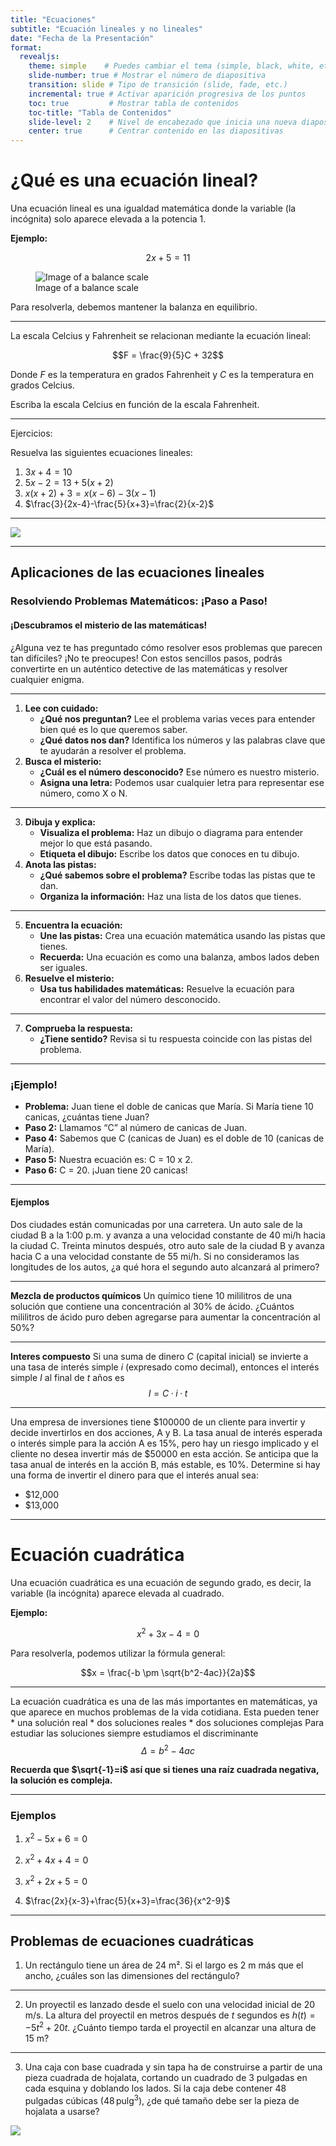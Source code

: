 ```yaml
---
title: "Ecuaciones"
subtitle: "Ecuación lineales y no lineales"
date: "Fecha de la Presentación"
format:
  revealjs:
    theme: simple    # Puedes cambiar el tema (simple, black, white, etc.)
    slide-number: true # Mostrar el número de diapositiva
    transition: slide # Tipo de transición (slide, fade, etc.)
    incremental: true # Activar aparición progresiva de los puntos
    toc: true         # Mostrar tabla de contenidos
    toc-title: "Tabla de Contenidos"
    slide-level: 2    # Nivel de encabezado que inicia una nueva diapositiva
    center: true      # Centrar contenido en las diapositivas
---
```



# ¿Qué es una ecuación lineal?

Una ecuación lineal es una igualdad matemática donde la variable (la incógnita) solo aparece elevada a la potencia 1.

**Ejemplo:**

$$2x + 5 = 11$$

![Image of a balance scale](images/balance.png)


Para resolverla, debemos mantener la balanza en equilibrio.

---

La escala Celcius y Fahrenheit se relacionan mediante la ecuación lineal:

$$F = \frac{9}{5}C + 32$$

Donde $F$ es la temperatura en grados Fahrenheit y $C$ es la temperatura en grados Celcius.

Escriba la escala Celcius en función de la escala Fahrenheit.

---

Ejercicios:

Resuelva las siguientes ecuaciones lineales:

1. $3x + 4 = 10$
2. $5x - 2 = 13+5(x+2)$
3. $x(x+2) + 3 = x(x-6) - 3(x-1)$
4. $\frac{3}{2x-4}-\frac{5}{x+3}=\frac{2}{x-2}$

---

![](images/circuitos.png)

---


## Aplicaciones de las ecuaciones lineales


### **Resolviendo Problemas Matemáticos: ¡Paso a Paso!**

#### **¡Descubramos el misterio de las matemáticas!**

¿Alguna vez te has preguntado cómo resolver esos problemas que parecen tan difíciles? ¡No te preocupes! Con estos sencillos pasos, podrás convertirte en un auténtico detective de las matemáticas y resolver cualquier enigma.

---


1. **Lee con cuidado:**
   * **¿Qué nos preguntan?**  Lee el problema varias veces para entender bien qué es lo que queremos saber.
   * **¿Qué datos nos dan?** Identifica los números y las palabras clave que te ayudarán a resolver el problema.

2. **Busca el misterio:**
   * **¿Cuál es el número desconocido?** Ese número es nuestro misterio.
   * **Asigna una letra:** Podemos usar cualquier letra para representar ese número, como X o N.

---

3. **Dibuja y explica:**
   * **Visualiza el problema:** Haz un dibujo o diagrama para entender mejor lo que está pasando.
   * **Etiqueta el dibujo:** Escribe los datos que conoces en tu dibujo.

4. **Anota las pistas:**
   * **¿Qué sabemos sobre el problema?** Escribe todas las pistas que te dan.
   * **Organiza la información:** Haz una lista de los datos que tienes.

---

5. **Encuentra la ecuación:**
   * **Une las pistas:** Crea una ecuación matemática usando las pistas que tienes.
   * **Recuerda:** Una ecuación es como una balanza, ambos lados deben ser iguales.

6. **Resuelve el misterio:**
   * **Usa tus habilidades matemáticas:** Resuelve la ecuación para encontrar el valor del número desconocido.

---

7. **Comprueba la respuesta:**
   * **¿Tiene sentido?** Revisa si tu respuesta coincide con las pistas del problema.

---


### **¡Ejemplo!**
* **Problema:** Juan tiene el doble de canicas que María. Si María tiene 10 canicas, ¿cuántas tiene Juan?
* **Paso 2:** Llamamos "C" al número de canicas de Juan.
* **Paso 4:** Sabemos que C (canicas de Juan) es el doble de 10 (canicas de María).
* **Paso 5:** Nuestra ecuación es: C = 10 x 2.
* **Paso 6:** C = 20. ¡Juan tiene 20 canicas!


---


 
#### Ejemplos



Dos ciudades están comunicadas por una carretera. Un auto sale de la ciudad
B a la 1:00 p.m. y avanza a una velocidad constante de 40 mi/h hacia la ciudad
C. Treinta minutos después, otro auto sale de la ciudad B y avanza hacia
C a una velocidad constante de 55 mi/h. Si no consideramos las longitudes
de los autos, ¿a qué hora el segundo auto alcanzará al primero?

---

**Mezcla de productos químicos**
Un químico tiene 10 mililitros de una solución que contiene una concentración al $30\%$ de ácido. ¿Cuántos mililitros de ácido puro deben agregarse para aumentar la concentración al $50\%$?

---

 **Interes compuesto**
 Si una suma de dinero $C$ (capital inicial) se invierte a una tasa de interés simple $i$ (expresado como decimal), entonces el interés simple $I$ al final de $t$
años es $$I = C · i · t$$

---

Una empresa de inversiones tiene $\$100000$ de un cliente para invertir y decide
invertirlos en dos acciones, A y B. La tasa anual de interés esperada o interés
simple para la acción A es $15\%$, pero hay un riesgo implicado y el cliente no
desea invertir más de $\$50000$ en esta acción. Se anticipa que la tasa anual de
interés en la acción B, más estable, es $10\%$. Determine si hay una forma de invertir el dinero para que el interés anual sea:

*  \$12,000
*  \$13,000



---

# Ecuación cuadrática

Una ecuación cuadrática es una ecuación de segundo grado, es decir, la variable (la incógnita) aparece elevada al cuadrado.

**Ejemplo:**

$$x^2 + 3x - 4 = 0$$

Para resolverla, podemos utilizar la fórmula general:

$$x = \frac{-b \pm \sqrt{b^2-4ac}}{2a}$$

---


La ecuación cuadrática es una de las más importantes en matemáticas, ya que aparece en muchos problemas de la vida cotidiana. Esta pueden tener 
* una solución real
* dos soluciones reales
* dos soluciones complejas
Para estudiar las soluciones siempre estudiamos el discriminante $$\Delta =b^2-4ac$$

**Recuerda que $\sqrt{-1}=i$  así que si tienes una raíz cuadrada negativa, la solución es compleja.**

---


### Ejemplos 

1. $x^2 - 5x + 6 = 0$

2. $x^2 + 4x + 4 = 0$

3. $x^2 + 2x + 5 = 0$

4. $\frac{2x}{x-3}+\frac{5}{x+3}=\frac{36}{x^2-9}$

---

## Problemas de ecuaciones cuadráticas

1. Un rectángulo tiene un área de 24 m². Si el largo es 2 m más que el ancho, ¿cuáles son las dimensiones del rectángulo?

---

2. Un proyectil es lanzado desde el suelo con una velocidad inicial de 20 m/s. La altura del proyectil en metros después de $t$ segundos es $h(t) = -5t^2 + 20t$. ¿Cuánto tiempo tarda el proyectil en alcanzar una altura de 15 m?

---

3. Una caja con base cuadrada y sin tapa ha de construirse a partir de una pieza
cuadrada de hojalata, cortando un cuadrado de 3 pulgadas en cada esquina y
doblando los lados. Si la caja debe contener 48 pulgadas cúbicas $(48 \, \text{pulg}^3)$, ¿de qué tamaño debe ser la pieza de hojalata a usarse?

![](images/caja.png)






